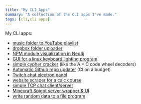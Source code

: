 ```yaml
---
title: "My CLI Apps"
summary: "A collection of the CLI apps I've made."
tags: [cli,cli apps]
---
```


My CLI apps:
- [music folder to YouTube playlist](/cli-apps/folder-to-youtube-playlist)
- [dropbox folder uploader](/cli-apps/dropbox-folder-uploader)
- [NPM module visualization in Neo4j](/cli-apps/npm2neo4j)
- [GUI for a linux keyboard lighting program](/cli-apps/rogauracore-gui)
- [simple cypher cracker](/cli-apps/sincode) (like the A = C code wheel decoders)
- [Automatic Github repo updater](/cli-apps/github-auto-pull) (CI on a budget)
- [Twitch chat electron panel](/cli-apps/twitch-chat-panel)
- [website scraper for a calc course](/cli-apps/calcmedic-scraper)
- [simple TCP chat client/server](/cli-apps/chat)
- [Minecraft Spigot server wrapper & UI](/cli-apps/mc-plus-plus)
- [write random data to a file program](/cli-apps/writenull)
